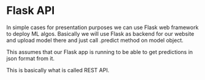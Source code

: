 # Flask API

In simple cases for presentation purposes we can use Flask web framework to deploy ML algos. Basically we will use Flask as backend for our 
website and upload model there and just call .predict method on model object.

This assumes that our Flask app is running to be able to get predictions in json format from it.

This is basically what is called REST API.  
